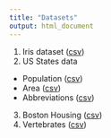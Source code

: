 ```yaml
---
title: "Datasets"
output: html_document
---
```


1. Iris dataset ([csv](data/iris.csv))
2. US States data
  - Population ([csv](data/state-population.csv))
  - Area ([csv](data/state-areas.csv))
  - Abbreviations ([csv](data/state-abbrevs.csv))
3. Boston Housing ([csv](data/boston.csv))
4. Vertebrates ([csv](data/vertebrate.csv))